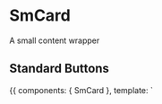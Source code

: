 
<Meta title="Components/SmCard" component={SmCard} />

# SmCard

A small content wrapper

<Props of={SmCard} />

## Standard Buttons

<Preview>
  <Story name="default" height="70px">
    {{
      components: { SmCard },
      template: `
        <SmCard title="title"
      `
    }}
  </Story>
</Preview>

